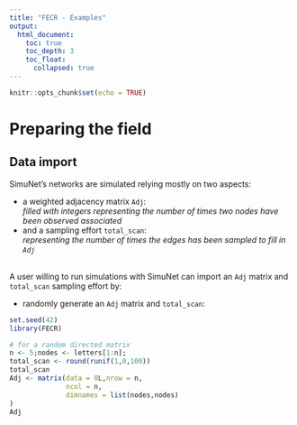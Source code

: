 ```yaml
---
title: "FECR - Examples"
output: 
  html_document: 
    toc: true
    toc_depth: 3
    toc_float:
      collapsed: true
---
```


```r
knitr::opts_chunk$set(echo = TRUE)
```

# Preparing the field
## Data import

SimuNet's networks are simulated relying mostly on two aspects: 

*  a weighted adjacency matrix `Adj`:  
_filled with integers representing the number of times two nodes have been observed associated_  
*  and a sampling effort `total_scan`:  
_representing the number of times the edges has been sampled to fill in `Adj`_  
\

A user willing to run simulations with SimuNet can import an `Adj` matrix and `total_scan` sampling effort by:  

*  randomly generate an `Adj` matrix and `total_scan`:  
```r
set.seed(42)
library(FECR)

# for a random directed matrix
n <- 5;nodes <- letters[1:n];
total_scan <- round(runif(1,0,100))
total_scan
Adj <- matrix(data = 0L,nrow = n,
              ncol = n,
              dimnames = list(nodes,nodes)
)
Adj

```
